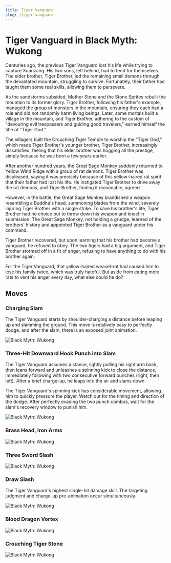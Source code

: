 ```yaml
---
title: Tiger Vanguard
slug: /tiger-vanguard
---
```


# Tiger Vanguard in Black Myth: Wukong

Centuries ago, the previous Tiger Vanguard lost his life while trying to capture Xuanzang. His two sons, left behind, had to fend for themselves. The elder brother, Tiger Brother, led the remaining small demons through the devastated mountain, struggling to survive. Fortunately, their father had taught them some real skills, allowing them to persevere.

As the sandstorms subsided, Mother Stone and the Stone Sprites rebuilt the mountain to its former glory. Tiger Brother, following his father's example, managed the group of monsters in the mountain, ensuring they each had a role and did not randomly harm living beings. Later, some mortals built a village in the mountain, and Tiger Brother, adhering to the custom of "devouring evil trespassers and guiding good travelers," earned himself the title of "Tiger God."

The villagers built the Crouching Tiger Temple to worship the "Tiger God," which made Tiger Brother's younger brother, Tiger Brother, increasingly dissatisfied, feeling that his elder brother was hogging all the prestige, simply because he was born a few years earlier.

After another hundred years, the Great Sage Monkey suddenly returned to Yellow Wind Ridge with a group of rat demons. Tiger Brother was displeased, saying it was precisely because of this yellow-haired rat spirit that their father had lost his life. He instigated Tiger Brother to drive away the rat demons, and Tiger Brother, finding it reasonable, agreed.

However, in the battle, the Great Sage Monkey brandished a weapon resembling a Buddha's head, summoning blades from the wind, severely injuring Tiger Brother with a single strike. To save his brother's life, Tiger Brother had no choice but to throw down his weapon and kneel in submission. The Great Sage Monkey, not holding a grudge, learned of the brothers' history and appointed Tiger Brother as a vanguard under his command.

Tiger Brother recovered, but upon learning that his brother had become a vanguard, he refused to obey. The two tigers had a big argument, and Tiger Brother stormed off in a fit of anger, refusing to have anything to do with his brother again.

For the Tiger Vanguard, that yellow-haired weasel-rat had caused him to lose his family twice, which was truly hateful. But aside from eating more rats to vent his anger every day, what else could he do?

## Moves

### Charging Slam

The Tiger Vanguard starts by shoulder-charging a distance before leaping up and slamming the ground. This move is relatively easy to perfectly dodge, and after the slam, there is an exposed joint animation.

<img src="https://image.informedainews.com/tv1.gif" alt="Black Myth: Wukong"/>

### Three-Hit Downward Hook Punch into Slam

The Tiger Vanguard assumes a stance, lightly pulling his right arm back, then leans forward and unleashes a spinning kick to close the distance, immediately following with two consecutive forward punches (right, then left). After a brief charge-up, he leaps into the air and slams down.

The Tiger Vanguard's spinning kick has considerable movement, allowing him to quickly pressure the player. Watch out for the timing and direction of the dodge. After perfectly evading the two punch combos, wait for the slam's recovery window to punish him.

<img src="https://image.informedainews.com/tv2.gif" alt="Black Myth: Wukong"/>

### Brass Head, Iron Arms

<img src="https://image.informedainews.com/tv3.gif" alt="Black Myth: Wukong"/>

### Three Sword Slash

<img src="https://image.informedainews.com/tv4.gif" alt="Black Myth: Wukong"/>

### Draw Slash

The Tiger Vanguard's highest single-hit damage skill. The targeting judgment and charge-up pre-animation occur simultaneously.

<img src="https://image.informedainews.com/tv5.gif" alt="Black Myth: Wukong"/>

### Blood Dragon Vortex

<img src="https://image.informedainews.com/tv6.gif" alt="Black Myth: Wukong"/>

### Crouching Tiger Stone

<img src="https://image.informedainews.com/tv7.gif" alt="Black Myth: Wukong"/>